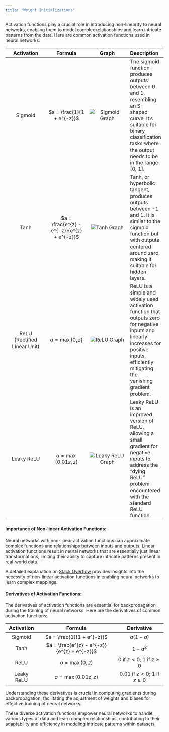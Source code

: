 ```yaml
---
title: "Weight Initializations"
---
```


Activation functions play a crucial role in introducing non-linearity to neural networks, enabling them to model complex relationships and learn intricate patterns from the data. Here are common activation functions used in neural networks:

| Activation | Formula | Graph | Description |
| :----: | :----: | :----: | :---- |
| Sigmoid | $a = \frac{1}{1 + e^{-z}}$ | ![Sigmoid Graph](../images/sigmoid.png) | The sigmoid function produces outputs between 0 and 1, resembling an S-shaped curve. It's suitable for binary classification tasks where the output needs to be in the range [0, 1]. |
| Tanh | $a = \frac{e^{z} - e^{-z}}{e^{z} + e^{-z}}$ | ![Tanh Graph](../images/tanh.png) | Tanh, or hyperbolic tangent, produces outputs between -1 and 1. It is similar to the sigmoid function but with outputs centered around zero, making it suitable for hidden layers. |
| ReLU (Rectified Linear Unit) | $a = \max(0, z)$ | ![ReLU Graph](../images/relu.png) | ReLU is a simple and widely used activation function that outputs zero for negative inputs and linearly increases for positive inputs, efficiently mitigating the vanishing gradient problem. |
| Leaky ReLU | $a = \max(0.01z, z)$ | ![Leaky ReLU Graph](../images/leaky-relu.png) | Leaky ReLU is an improved version of ReLU, allowing a small gradient for negative inputs to address the "dying ReLU" problem encountered with the standard ReLU function. |

#### Importance of Non-linear Activation Functions:

Neural networks with non-linear activation functions can approximate complex functions and relationships between inputs and outputs. Linear activation functions result in neural networks that are essentially just linear transformations, limiting their ability to capture intricate patterns present in real-world data.

A detailed explanation on [Stack Overflow][why-nonlinear-activation] provides insights into the necessity of non-linear activation functions in enabling neural networks to learn complex mappings.

#### Derivatives of Activation Functions:

The derivatives of activation functions are essential for backpropagation during the training of neural networks. Here are the derivatives of common activation functions:

| Activation | Formula | Derivative |
| :----: | :----: | :----: |
| Sigmoid | $a = \frac{1}{1 + e^{-z}}$ | $a(1 - a)$ |
| Tanh | $a = \frac{e^{z} - e^{-z}}{e^{z} + e^{-z}}$ | $1 - a^2$ |
| ReLU | $a = \max(0, z)$ | 0 if $z < 0$; 1 if $z \geq 0$ |
| Leaky ReLU | $a = \max(0.01z, z)$ | 0.01 if $z < 0$; 1 if $z \geq 0$ |

Understanding these derivatives is crucial in computing gradients during backpropagation, facilitating the adjustment of weights and biases for effective training of neural networks.

These diverse activation functions empower neural networks to handle various types of data and learn complex relationships, contributing to their adaptability and efficiency in modeling intricate patterns within datasets.

[why-nonlinear-activation]: https://stackoverflow.com/questions/9782071/why-do-we-use-non-linear-activation-functions-for-neural-networks